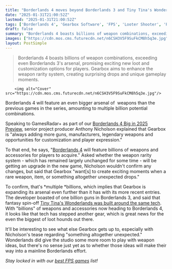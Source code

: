 ```yaml
---
title: "Borderlands 4 moves beyond Borderlands 3 and Tiny Tina's Wonderlands as Gearbox promises 'billions of weapons and accessories'"
date: "2025-01-31T21:00:52Z"
lastmod: "2025-01-31T21:00:52Z"
tags: ['Borderlands 4', 'Gearbox Software', 'FPS', 'Looter Shooter', 'PC', 'Consoles']
draft: false
summary: "Borderlands 4 boasts billions of weapon combinations, exceeding even Borderlands 3's arsenal, promising exciting new loot and customization options for players.  Gearbox aims to enhance the weapon rarity system, creating surprising drops and unique gameplay moments."
images: ["https://cdn.mos.cms.futurecdn.net/n6CSH3V5F9SuFkCM8h5q3e.jpg"]
layout: PostSimple
---
```

> Borderlands 4 boasts billions of weapon combinations, exceeding even Borderlands 3's arsenal, promising exciting new loot and customization options for players.  Gearbox aims to enhance the weapon rarity system, creating surprising drops and unique gameplay moments.


        <img alt="Cover" src="https://cdn.mos.cms.futurecdn.net/n6CSH3V5F9SuFkCM8h5q3e.jpg"/>
        
Borderlands 4 will feature an even bigger arsenal of  weapons than the previous games in the series, amounting to multiple billion potential combinations.

Speaking to GamesRadar+ as part of our [Borderlands 4 Big in 2025 Preview](https://www.gamesradar.com/games/stealth/toilet-humor-open-worlds-and-billions-of-weapons-borderlands-4-is-pushing-the-looter-shooter-series-further-than-ever-before/), senior project producer Anthony Nicholson explained that Gearbox is "always adding more guns, manufacturers, legendary weapons and opportunities for customization and player expression."

To that end, he says, "[Borderlands 4](https://www.gamesradar.com/games/borderlands/borderlands-4-guide/) will feature billions of weapons and accessories for players to acquire." Asked whether the weapon rarity system - which has remained largely unchanged for some time - will be getting an upgrade in the new game, Nicholson wouldn't confirm any changes, but said that Gearbox "want[s] to create exciting moments when a rare weapon, item, or something altogether unexpected drops."

To confirm, that's *multiple *billions, which implies that Gearbox is expanding its arsenal even further than it has with its more recent entries. The developer boasted of one billion guns in Borderlands 3, and said that fantasy spin-off [Tiny Tina's Wonderlands was built around the same tech](https://www.gamesradar.com/tiny-tinas-wonderlands-uses-the-same-weapon-tech-that-put-a-billion-guns-in-borderlands-3/). With "billions" of weapons and accessories now heading to Borderlands 4, it looks like that tech has stepped another gear, which is great news for the even the biggest of loot hounds out there.

It'll be interesting to see what else Gearbox gets up to, especially with Nicholson's tease regarding "something altogether unexpected." Wonderlands did give the studio some more room to play with weapon ideas, but there's no sense just yet as to whether those ideas will make their way into a mainline Borderlands effort.

*Stay locked in with our *[<em>best FPS games</em>](https://www.gamesradar.com/best-fps-games/)* list!*
        
